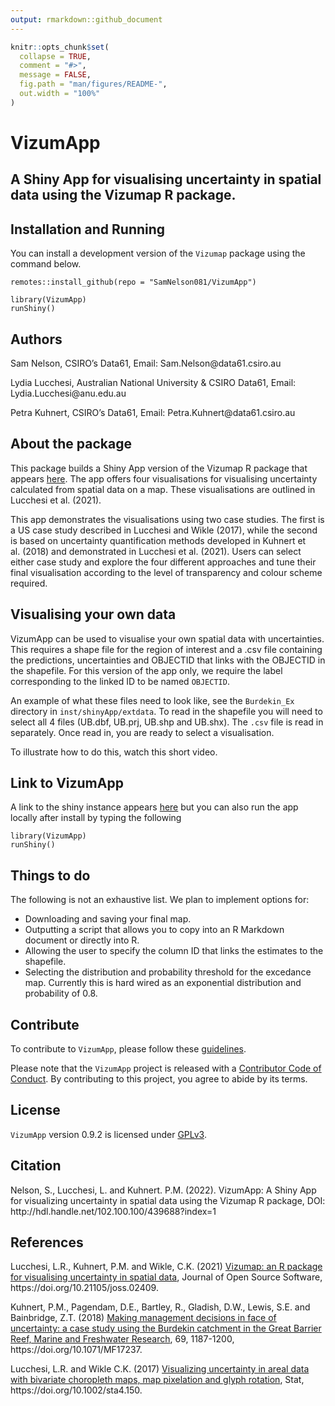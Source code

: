 ```yaml
---
output: rmarkdown::github_document
---
```




```r
knitr::opts_chunk$set(
  collapse = TRUE,
  comment = "#>",
  message = FALSE,
  fig.path = "man/figures/README-",
  out.width = "100%"
)
```

# VizumApp

## A Shiny App for visualising uncertainty in spatial data using the Vizumap R package. 


## Installation and Running

You can install a development version of the `Vizumap` package using the command below.

```
remotes::install_github(repo = "SamNelson081/VizumApp")

library(VizumApp)
runShiny()
```

## Authors 

Sam Nelson, CSIRO's Data61, Email: Sam.Nelson@data61.csiro.au

Lydia Lucchesi, Australian National University & CSIRO Data61,  Email: Lydia.Lucchesi@anu.edu.au

Petra Kuhnert, CSIRO's Data61, Email: Petra.Kuhnert@data61.csiro.au 

## About the package

This package builds a Shiny App version of the Vizumap R package that appears [here](https://github.com/lydialucchesi/Vizumap).  The app offers four visualisations for
visualising uncertainty calculated from spatial data on a map.  These visualisations are 
outlined in Lucchesi et al. (2021).

This app demonstrates the visualisations using two case studies.  The first is a US case study described in Lucchesi and Wikle (2017), while the second is based on uncertainty quantification methods developed in Kuhnert et al. (2018) and demonstrated in Lucchesi et al. (2021). Users can select either case study and explore the four different approaches and tune their final visualisation according to the level of transparency and colour scheme required.

## Visualising your own data

VizumApp can be used to visualise your own spatial data with uncertainties. This requires a shape file for the region of interest and a .csv file containing the predictions, uncertainties and OBJECTID that links with the OBJECTID in the shapefile. For this version of the app only, we require the label corresponding to the linked ID to be named `OBJECTID`. 

An example of what these files need to look like, see the `Burdekin_Ex` directory in `inst/shinyApp/extdata`.  To read in the shapefile you will need to select all 4 files (UB.dbf, UB.prj, UB.shp and UB.shx).  The `.csv` file is read in separately.  Once read in, you are ready to select a visualisation.

To illustrate how to do this, watch this short video. 

## Link to VizumApp

A link to the shiny instance appears [here](https://shiny.csiro.au/VizumApp/) but you can also run the app locally after install by typing the following
```
library(VizumApp)
runShiny()
```



## Things to do

The following is not an exhaustive list.  We plan to implement options for:

- Downloading and saving your final map.
- Outputting a script that allows you to copy into an R Markdown document or directly into R.
- Allowing the user to specify the column ID that links the estimates to the shapefile.
- Selecting the distribution and probability threshold for the excedance map.  Currently this is hard wired as an exponential distribution and probability of 0.8.


## Contribute

To contribute to `VizumApp`, please follow these [guidelines](CONTRIBUTING.md).

Please note that the `VizumApp` project is released with a [Contributor Code of Conduct](CONDUCT.md). By contributing to this project, you agree to abide by its terms.

## License

`VizumApp` version 0.9.2 is licensed under [GPLv3](LICENSE.md).

## Citation

Nelson, S., Lucchesi, L. and Kuhnert. P.M. (2022). VizumApp: A Shiny App for visualizing uncertainty in spatial data using the Vizumap R package, DOI: http://hdl.handle.net/102.100.100/439688?index=1


## References

Lucchesi, L.R., Kuhnert, P.M. and Wikle, C.K. (2021) [Vizumap: an R package for visualising uncertainty in spatial data](https://doi.org/10.21105/joss.02409), Journal of Open Source Software, https://doi.org/10.21105/joss.02409.

Kuhnert, P.M., Pagendam, D.E., Bartley, R., Gladish, D.W., Lewis, S.E. and Bainbridge, Z.T. (2018) [Making management decisions in face of uncertainty: a case study using the Burdekin catchment in the Great Barrier Reef, Marine and Freshwater Research](https://publications.csiro.au/publications/#publication/PIcsiro:EP168206), 69, 1187-1200, https://doi.org/10.1071/MF17237.

Lucchesi, L.R. and Wikle C.K. (2017) [Visualizing uncertainty in areal data with bivariate choropleth maps, map pixelation and glyph rotation](http://faculty.missouri.edu/~wiklec/LucchesiWikle2017Stat), Stat, https://doi.org/10.1002/sta4.150.

